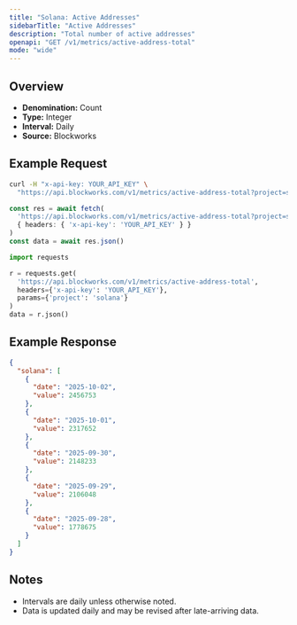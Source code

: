 ```yaml
---
title: "Solana: Active Addresses"
sidebarTitle: "Active Addresses"
description: "Total number of active addresses"
openapi: "GET /v1/metrics/active-address-total"
mode: "wide"
---
```


## Overview

- **Denomination:** Count
- **Type:** Integer
- **Interval:** Daily
- **Source:** Blockworks

## Example Request

<CodeGroup>

```bash cURL
curl -H "x-api-key: YOUR_API_KEY" \
  "https://api.blockworks.com/v1/metrics/active-address-total?project=solana"
```

```typescript TypeScript
const res = await fetch(
  'https://api.blockworks.com/v1/metrics/active-address-total?project=solana',
  { headers: { 'x-api-key': 'YOUR_API_KEY' } }
)
const data = await res.json()
```

```python Python
import requests

r = requests.get(
  'https://api.blockworks.com/v1/metrics/active-address-total',
  headers={'x-api-key': 'YOUR_API_KEY'},
  params={'project': 'solana'}
)
data = r.json()
```

</CodeGroup>

## Example Response

```json
{
  "solana": [
    {
      "date": "2025-10-02",
      "value": 2456753
    },
    {
      "date": "2025-10-01",
      "value": 2317652
    },
    {
      "date": "2025-09-30",
      "value": 2148233
    },
    {
      "date": "2025-09-29",
      "value": 2106048
    },
    {
      "date": "2025-09-28",
      "value": 1778675
    }
  ]
}
```

## Notes
- Intervals are daily unless otherwise noted.
- Data is updated daily and may be revised after late-arriving data.